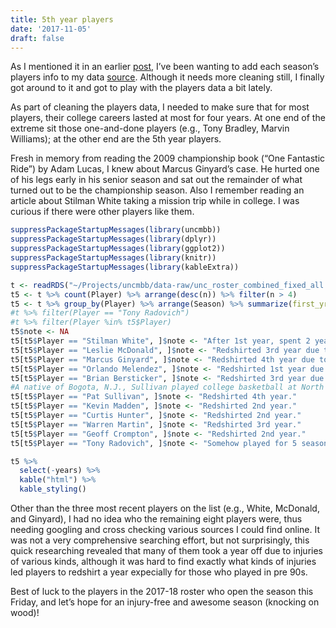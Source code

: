 ```yaml
---
title: 5th year players
date: '2017-11-05'
draft: false
---
```


As I mentioned it in an earlier [post](http://uncmbbtrivia.netlify.com/post/season-win-percentage/), I've been wanting to add each season's players info to my data [source](https://cran.r-project.org/web/packages/uncmbb/index.html). Although it needs more cleaning still, I finally got around to it and got to play with the players data a bit lately. 

As part of cleaning the players data, I needed to make sure that for most players, their college careers lasted at most for four years. At one end of the extreme sit those one-and-done players (e.g., Tony Bradley, Marvin Williams); at the other end are the 5th year players. 

Fresh in memory from reading the 2009 championship book ("One Fantastic Ride") by Adam Lucas, I knew about Marcus Ginyard's case. He hurted one of his legs early in his senior season and sat out the remainder of what turned out to be the championship season. Also I remember reading an article about Stilman White taking a mission trip while in college. I was curious if there were other players like them. 


```r
suppressPackageStartupMessages(library(uncmbb))
suppressPackageStartupMessages(library(dplyr))
suppressPackageStartupMessages(library(ggplot2))
suppressPackageStartupMessages(library(knitr))
suppressPackageStartupMessages(library(kableExtra))

t <- readRDS("~/Projects/uncmbb/data-raw/unc_roster_combined_fixed_all.RDS")
t5 <- t %>% count(Player) %>% arrange(desc(n)) %>% filter(n > 4)
t5 <- t %>% group_by(Player) %>% arrange(Season) %>% summarize(first_yr = min(Season), last_yr = max(Season)) %>% mutate(years = last_yr - first_yr + 1) %>% filter(years >= 5) %>% arrange(first_yr) %>% filter(Player != "Scott Williams")
#t %>% filter(Player == "Tony Radovich")
#t %>% filter(Player %in% t5$Player)
t5$note <- NA
t5[t5$Player == "Stilman White", ]$note <- "After 1st year, spent 2 years in mission trip."
t5[t5$Player == "Leslie McDonald", ]$note <- "Redshirted 3rd year due to a knee injury."
t5[t5$Player == "Marcus Ginyard", ]$note <- "Redshirted 4th year due to a foot injury."
t5[t5$Player == "Orlando Melendez", ]$note <- "Redshirted 1st year due to a foot injury."
t5[t5$Player == "Brian Bersticker", ]$note <- "Redshirted 3rd year due to an injury."
#A native of Bogota, N.J., Sullivan played college basketball at North Carolina, where he was one of just eight Tar Heels to reach three Final Fours (1991, 1993 and 1995).
t5[t5$Player == "Pat Sullivan", ]$note <- "Redshirted 4th year."
t5[t5$Player == "Kevin Madden", ]$note <- "Redshirted 2nd year."
t5[t5$Player == "Curtis Hunter", ]$note <- "Redshirted 2nd year."
t5[t5$Player == "Warren Martin", ]$note <- "Redshirted 3rd year."
t5[t5$Player == "Geoff Crompton", ]$note <- "Redshirted 2nd year."
t5[t5$Player == "Tony Radovich", ]$note <- "Somehow played for 5 seasons."

t5 %>% 
  select(-years) %>%
  kable("html") %>%
  kable_styling()

```

Other than the three most recent players on the list (e.g., White, McDonald, and Ginyard), I had no idea who the remaining eight players were, thus needing googling and cross checking various sources I could find online. It was not a very comprehensive searching effort, but not surprisingly, this quick researching revealed that many of them took a year off due to injuries of various kinds, although it was hard to find exactly what kinds of injuries led players to redshirt a year expecially for those who played in pre 90s. 

Best of luck to the players in the 2017-18 roster who open the season this Friday, and let's hope for an injury-free and awesome season (knocking on wood)! 





